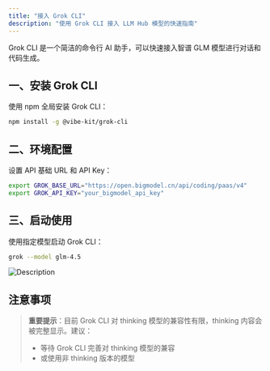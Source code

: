 ```yaml
---
title: "接入 Grok CLI"
description: "使用 Grok CLI 接入 LLM Hub 模型的快速指南"
---
```


Grok CLI 是一个简洁的命令行 AI 助手，可以快速接入智谱 GLM 模型进行对话和代码生成。

## 一、安装 Grok CLI

使用 npm 全局安装 Grok CLI：

```bash
npm install -g @vibe-kit/grok-cli
```

## 二、环境配置

设置 API 基础 URL 和 API Key：

```bash
export GROK_BASE_URL="https://open.bigmodel.cn/api/coding/paas/v4"
export GROK_API_KEY="your_bigmodel_api_key"
```

## 三、启动使用

使用指定模型启动 Grok CLI：

```bash
grok --model glm-4.5
```

![Description](https://cdn.bigmodel.cn/markdown/1753631674840gemini-4.png?attname=gemini-4.png)

## 注意事项

> **重要提示**：目前 Grok CLI 对 thinking 模型的兼容性有限，thinking 内容会被完整显示。建议：
>
> * 等待 Grok CLI 完善对 thinking 模型的兼容
> * 或使用非 thinking 版本的模型

